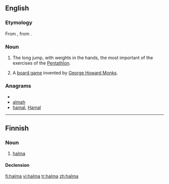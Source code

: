 ==English==

===Etymology===
From {{etyl|NL.}}, from {{etyl|grc|en}} {{term|ἅλμα||tr=halma|lang=grc|leap}}.
{{etystub}}

===Noun===
{{wikipedia}}
{{en-noun}}

# {{sports|Ancient Greece}} The long jump, with weights in the hands, the most important of the exercises of the [[w:Pentathlon|Pentathlon]].
# {{board game}} A [[board game]] invented by [[w:George Howard Monks|George Howard Monks]].

===Anagrams===
* {{alphagram|aahlm}}
* [[almah#English|almah]]
* [[hamal#English|hamal]], [[Hamal#English|Hamal]]

----

==Finnish==

===Noun===
{{infl|fi|noun}}

# {{board game|lang=fi}} [[#English|halma]]

====Declension====
{{fi-decl-kala|halm}}

[[fi:halma]]
[[vi:halma]]
[[tr:halma]]
[[zh:halma]]